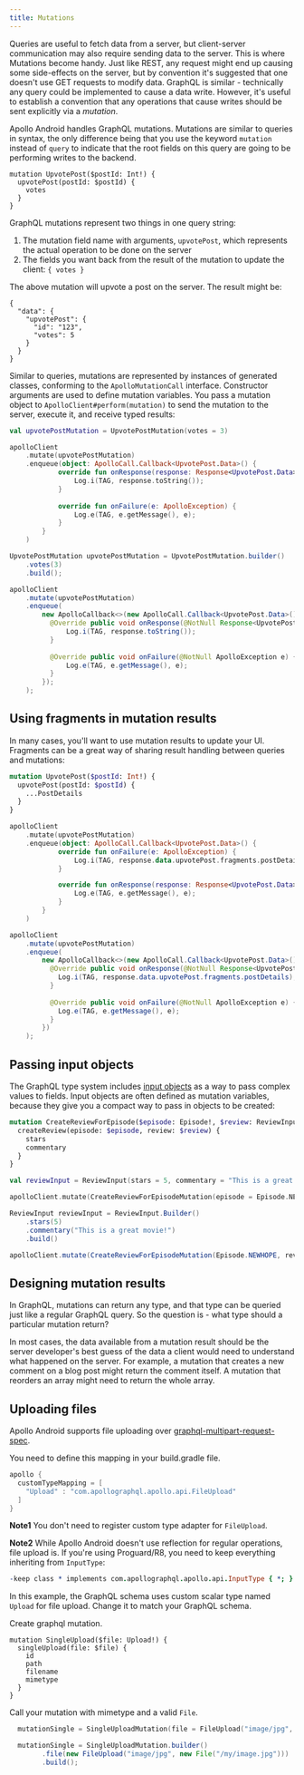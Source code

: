 ```yaml
---
title: Mutations
---
```



Queries are useful to fetch data from a server, but client-server communication may also require sending data to the server. This is where Mutations become handy.
Just like REST, any request might end up causing some side-effects on the server, but by convention it's suggested that one doesn't use GET requests to modify data. GraphQL is similar - technically any query could be implemented to cause a data write.
However, it's useful to establish a convention that any operations that cause writes should be sent explicitly via a *mutation*.

Apollo Android handles GraphQL mutations. Mutations are similar to queries in syntax, the only difference being that you use the keyword `mutation` instead of `query` to indicate that the root fields on this query are going to be performing writes to the backend.

```
mutation UpvotePost($postId: Int!) {
  upvotePost(postId: $postId) {
    votes
  }
}
```

GraphQL mutations represent two things in one query string:

1. The mutation field name with arguments, `upvotePost`, which represents the actual operation to be done on the server
2. The fields you want back from the result of the mutation to update the client: `{ votes }`

The above mutation will upvote a post on the server. The result might be:

```
{
  "data": {
    "upvotePost": {
      "id": "123",
      "votes": 5
    }
  }
}
```

Similar to queries, mutations are represented by instances of generated classes, conforming to the `ApolloMutationCall` interface. Constructor arguments are used to define mutation variables. You pass a mutation object to `ApolloClient#perform(mutation)` to send the mutation to the server, execute it, and receive typed results:

<MultiCodeBlock>

```kotlin
val upvotePostMutation = UpvotePostMutation(votes = 3)

apolloClient
    .mutate(upvotePostMutation)
    .enqueue(object: ApolloCall.Callback<UpvotePost.Data>() {
            override fun onResponse(response: Response<UpvotePost.Data>) {
                Log.i(TAG, response.toString());
            }
            
            override fun onFailure(e: ApolloException) {
                Log.e(TAG, e.getMessage(), e);
            }
        }
    )
```

```java
UpvotePostMutation upvotePostMutation = UpvotePostMutation.builder()
    .votes(3)
    .build();

apolloClient
    .mutate(upvotePostMutation)
    .enqueue(
        new ApolloCallback<>(new ApolloCall.Callback<UpvotePost.Data>() {
          @Override public void onResponse(@NotNull Response<UpvotePost.Data> response) {
              Log.i(TAG, response.toString());
          }
        
          @Override public void onFailure(@NotNull ApolloException e) {
              Log.e(TAG, e.getMessage(), e);
          }
        });
    );
```

</MultiCodeBlock>

## Using fragments in mutation results

In many cases, you'll want to use mutation results to update your UI. Fragments can be a great way of sharing result handling between queries and mutations:

```graphql
mutation UpvotePost($postId: Int!) {
  upvotePost(postId: $postId) {
    ...PostDetails
  }
}
```

<MultiCodeBlock>

```kotlin
apolloClient
    .mutate(upvotePostMutation)
    .enqueue(object: ApolloCall.Callback<UpvotePost.Data>() {
            override fun onFailure(e: ApolloException) {
                Log.i(TAG, response.data.upvotePost.fragments.postDetails);
            }

            override fun onResponse(response: Response<UpvotePost.Data>) {
                Log.e(TAG, e.getMessage(), e);
            }
        }
    )
```

```java
apolloClient
    .mutate(upvotePostMutation)
    .enqueue(
        new ApolloCallback<>(new ApolloCall.Callback<UpvotePost.Data>() {
          @Override public void onResponse(@NotNull Response<UpvotePost.Data> response) {
            Log.i(TAG, response.data.upvotePost.fragments.postDetails);
          }
        
          @Override public void onFailure(@NotNull ApolloException e) {
            Log.e(TAG, e.getMessage(), e);
          }
        })
    );
```

</MultiCodeBlock>

## Passing input objects

The GraphQL type system includes [input objects](http://graphql.org/learn/schema/#input-types) as a way to pass complex values to fields. Input objects are often defined as mutation variables, because they give you a compact way to pass in objects to be created:

```graphql
mutation CreateReviewForEpisode($episode: Episode!, $review: ReviewInput!) {
  createReview(episode: $episode, review: $review) {
    stars
    commentary
  }
}
```

<MultiCodeBlock>

```kotlin
val reviewInput = ReviewInput(stars = 5, commentary = "This is a great movie!")

apolloClient.mutate(CreateReviewForEpisodeMutation(episode = Episode.NEWHOPE, review = reviewInput))
```

```java
ReviewInput reviewInput = ReviewInput.Builder()
    .stars(5)
    .commentary("This is a great movie!")
    .build()

apolloClient.mutate(CreateReviewForEpisodeMutation(Episode.NEWHOPE, reviewInput))
```

</MultiCodeBlock>

## Designing mutation results

In GraphQL, mutations can return any type, and that type can be queried just like a regular GraphQL query. So the question is - what type should a particular mutation return?

In most cases, the data available from a mutation result should be the server developer's best guess of the data a client would need to understand what happened on the server. For example, a mutation that creates a new comment on a blog post might return the comment itself. A mutation that reorders an array might need to return the whole array.

## Uploading files

Apollo Android supports file uploading over [graphql-multipart-request-spec](https://github.com/jaydenseric/graphql-multipart-request-spec).

You need to define this mapping in your build.gradle file.

```groovy
apollo {
  customTypeMapping = [
    "Upload" : "com.apollographql.apollo.api.FileUpload"
  ]
}
```

**Note1** You don't need to register custom type adapter for `FileUpload`.

**Note2** While Apollo Android doesn't use reflection for regular operations, file upload is. If you're using Proguard/R8, you need to keep everything inheriting from `InputType`:

```proguard:title=proguard-rules.pro
-keep class * implements com.apollographql.apollo.api.InputType { *; }
```

In this example, the GraphQL schema uses custom scalar type named `Upload` for file upload. 
Change it to match your GraphQL schema.

Create graphql mutation.

```
mutation SingleUpload($file: Upload!) {
  singleUpload(file: $file) {
    id
    path
    filename
    mimetype
  }
}
```

Call your mutation with mimetype and a valid `File`.

<MultiCodeBlock>

```kotlin
  mutationSingle = SingleUploadMutation(file = FileUpload("image/jpg", File("/my/image.jpg")))
```

```java
  mutationSingle = SingleUploadMutation.builder()
        .file(new FileUpload("image/jpg", new File("/my/image.jpg")))
        .build();
```

</MultiCodeBlock>

